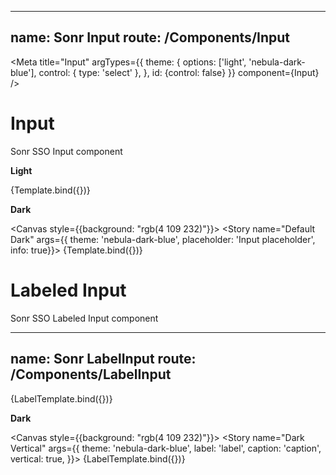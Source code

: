 
<!-- Input.stories.mdx -->


---
name: Sonr Input
route: /Components/Input
---

<Meta
  title="Input"
  argTypes={{
    theme: {
      options: ['light', 'nebula-dark-blue'],
      control: {
        type: 'select'
      },
    },
    id: {control: false}
  }}
  component={Input}
/>

# Input
Sonr SSO Input component


**Light**

<Canvas>
    <Story name="Default" args={{ theme: 'light', placeholder: 'Input placeholder', iconName: 'AddCircle', clear: true }}>
      {Template.bind({})}
    </Story>
</Canvas>

**Dark**

<Canvas style={{background: "rgb(4 109 232)"}}>
    <Story name="Default Dark" args={{ theme: 'nebula-dark-blue', placeholder: 'Input placeholder', info: true}}>
      {Template.bind({})}
    </Story>
</Canvas>

# Labeled Input
Sonr SSO Labeled Input component

---
name: Sonr LabelInput
route: /Components/LabelInput
---


<Canvas>
    <Story name="Vertical"
      args={{
        theme: 'light',
        label: 'label',
        caption: 'caption',
        vertical: true,
    }}>
      {LabelTemplate.bind({})}
    </Story>
</Canvas>

**Dark**

<Canvas style={{background: "rgb(4 109 232)"}}>
    <Story name="Dark Vertical"
      args={{
        theme: 'nebula-dark-blue',
        label: 'label',
        caption: 'caption',
        vertical: true,
    }}>
      {LabelTemplate.bind({})}
    </Story>
</Canvas>

